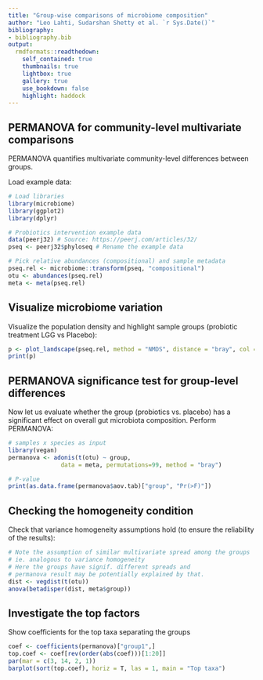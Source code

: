 ```yaml
---
title: "Group-wise comparisons of microbiome composition"
author: "Leo Lahti, Sudarshan Shetty et al. `r Sys.Date()`"
bibliography: 
- bibliography.bib
output:
  rmdformats::readthedown:
    self_contained: true
    thumbnails: true
    lightbox: true
    gallery: true
    use_bookdown: false
    highlight: haddock
---
```

<!--
  %\VignetteEngine{knitr::rmarkdown}
  %\VignetteIndexEntry{microbiome tutorial - comparisons}
  %\usepackage[utf8]{inputenc}
  %\VignetteEncoding{UTF-8}  
-->


## PERMANOVA for community-level multivariate comparisons

PERMANOVA quantifies multivariate community-level differences between
groups.


Load example data:

```r
# Load libraries
library(microbiome)
library(ggplot2)
library(dplyr)

# Probiotics intervention example data 
data(peerj32) # Source: https://peerj.com/articles/32/
pseq <- peerj32$phyloseq # Rename the example data

# Pick relative abundances (compositional) and sample metadata 
pseq.rel <- microbiome::transform(pseq, "compositional")
otu <- abundances(pseq.rel)
meta <- meta(pseq.rel)
```


## Visualize microbiome variation

Visualize the population density and highlight sample groups (probiotic treatment LGG  vs Placebo):

```r
p <- plot_landscape(pseq.rel, method = "NMDS", distance = "bray", col = "group", size = 3)
print(p)
```


## PERMANOVA significance test for group-level differences

Now let us evaluate whether the group (probiotics vs. placebo) has a
significant effect on overall gut microbiota composition. Perform PERMANOVA: 

```r
# samples x species as input
library(vegan)
permanova <- adonis(t(otu) ~ group,
               data = meta, permutations=99, method = "bray")

# P-value
print(as.data.frame(permanova$aov.tab)["group", "Pr(>F)"])
```


## Checking the homogeneity condition

Check that variance homogeneity assumptions hold (to ensure the reliability of the results):


```r
# Note the assumption of similar multivariate spread among the groups
# ie. analogous to variance homogeneity
# Here the groups have signif. different spreads and
# permanova result may be potentially explained by that.
dist <- vegdist(t(otu))
anova(betadisper(dist, meta$group))
```

## Investigate the top factors

Show coefficients for the top taxa separating the groups

```r
coef <- coefficients(permanova)["group1",]
top.coef <- coef[rev(order(abs(coef)))[1:20]]
par(mar = c(3, 14, 2, 1))
barplot(sort(top.coef), horiz = T, las = 1, main = "Top taxa")
```

